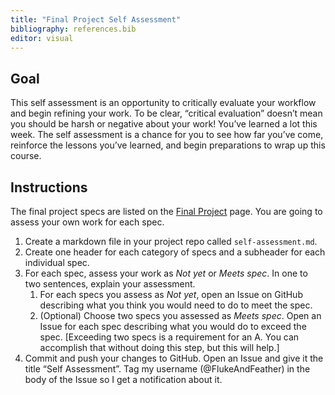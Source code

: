 ```yaml
---
title: "Final Project Self Assessment"
bibliography: references.bib
editor: visual
---
```


## Goal

This self assessment is an opportunity to critically evaluate your workflow and begin refining your work. To be clear, "critical evaluation" doesn't mean you should be harsh or negative about your work! You've learned a lot this week. The self assessment is a chance for you to see how far you've come, reinforce the lessons you've learned, and begin preparations to wrap up this course.

## Instructions

The final project specs are listed on the [Final Project](final-project.qmd) page. You are going to assess your own work for each spec.

1.  Create a markdown file in your project repo called `self-assessment.md`.
2.  Create one header for each category of specs and a subheader for each individual spec.
3.  For each spec, assess your work as *Not yet* or *Meets spec*. In one to two sentences, explain your assessment.
    1.  For each specs you assess as *Not yet*, open an Issue on GitHub describing what you think you would need to do to meet the spec.
    2.  (Optional) Choose two specs you assessed as *Meets spec*. Open an Issue for each spec describing what you would do to exceed the spec. \[Exceeding two specs is a requirement for an A. You can accomplish that without doing this step, but this will help.\]
4.  Commit and push your changes to GitHub. Open an Issue and give it the title "Self Assessment". Tag my username (\@FlukeAndFeather) in the body of the Issue so I get a notification about it.
